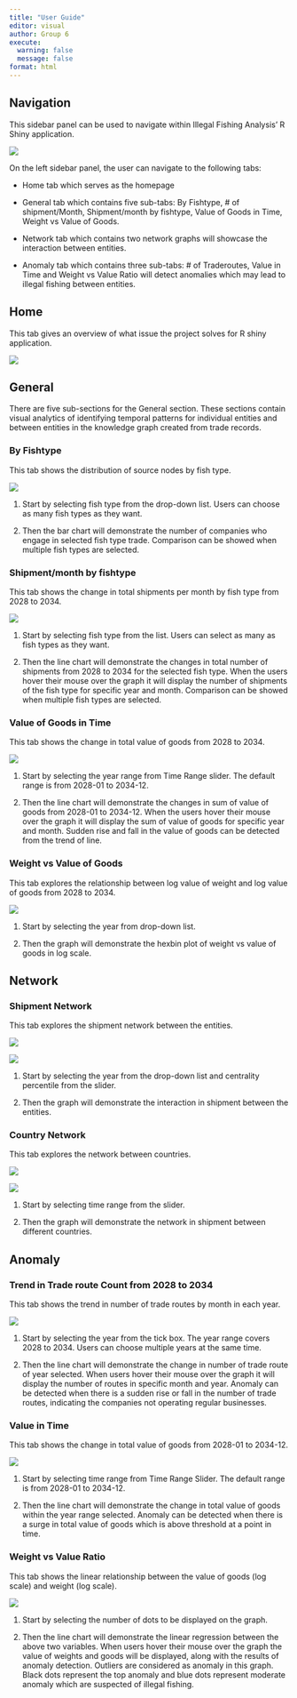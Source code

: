 ```yaml
---
title: "User Guide"
editor: visual
author: Group 6
execute: 
  warning: false
  message: false
format: html
---
```


## Navigation

This sidebar panel can be used to navigate within Illegal Fishing Analysis' R Shiny application.

![](images/275611688311707_.pic.jpg)

On the left sidebar panel, the user can navigate to the following tabs:

-   Home tab which serves as the homepage

-   General tab which contains five sub-tabs: By Fishtype, \# of shipment/Month, Shipment/month by fishtype, Value of Goods in Time, Weight vs Value of Goods.

-   Network tab which contains two network graphs will showcase the interaction between entities.

-   Anomaly tab which contains three sub-tabs: \# of Traderoutes, Value in Time and Weight vs Value Ratio will detect anomalies which may lead to illegal fishing between entities.

## Home

This tab gives an overview of what issue the project solves for R shiny application.

![](images/275651688311745_.pic.jpg)

## General

There are five sub-sections for the General section. These sections contain visual analytics of identifying temporal patterns for individual entities and between entities in the knowledge graph created from trade records.

### By Fishtype

This tab shows the distribution of source nodes by fish type.

![](images/275691688311785_.pic.jpg)

1.  Start by selecting fish type from the drop-down list. Users can choose as many fish types as they want.

2.  Then the bar chart will demonstrate the number of companies who engage in selected fish type trade. Comparison can be showed when multiple fish types are selected.

### Shipment/month by fishtype

This tab shows the change in total shipments per month by fish type from 2028 to 2034.

![](images/275771688311875_.pic.jpg)

1.  Start by selecting fish type from the list. Users can select as many as fish types as they want.

2.  Then the line chart will demonstrate the changes in total number of shipments from 2028 to 2034 for the selected fish type. When the users hover their mouse over the graph it will display the number of shipments of the fish type for specific year and month. Comparison can be showed when multiple fish types are selected.

### Value of Goods in Time

This tab shows the change in total value of goods from 2028 to 2034.

![](images/275811688311903_.pic.jpg)

1.  Start by selecting the year range from Time Range slider. The default range is from 2028-01 to 2034-12.

2.  Then the line chart will demonstrate the changes in sum of value of goods from 2028-01 to 2034-12. When the users hover their mouse over the graph it will display the sum of value of goods for specific year and month. Sudden rise and fall in the value of goods can be detected from the trend of line.

### Weight vs Value of Goods

This tab explores the relationship between log value of weight and log value of goods from 2028 to 2034.

![](images/275851688311934_.pic.jpg)

1.  Start by selecting the year from drop-down list.

2.  Then the graph will demonstrate the hexbin plot of weight vs value of goods in log scale.

## Network

### Shipment Network

This tab explores the shipment network between the entities.

![](images/275891688311964_.pic.jpg)

![](images/275901688311975_.pic.jpg)

1.  Start by selecting the year from the drop-down list and centrality percentile from the slider.

2.  Then the graph will demonstrate the interaction in shipment between the entities.

### Country Network

This tab explores the network between countries.

![](images/截屏2023-07-04 下午9.20.00.png)

![](images/275951688312012_.pic.jpg)

1.  Start by selecting time range from the slider.

2.  Then the graph will demonstrate the network in shipment between different countries.

## Anomaly

### Trend in Trade route Count from 2028 to 2034

This tab shows the trend in number of trade routes by month in each year.

![](images/276001688312117_.pic.jpg)

1.  Start by selecting the year from the tick box. The year range covers 2028 to 2034. Users can choose multiple years at the same time.

2.  Then the line chart will demonstrate the change in number of trade route of year selected. When users hover their mouse over the graph it will display the number of routes in specific month and year. Anomaly can be detected when there is a sudden rise or fall in the number of trade routes, indicating the companies not operating regular businesses.

### 

### Value in Time

This tab shows the change in total value of goods from 2028-01 to 2034-12.

![](images/276041688312193_.pic.jpg)

1.  Start by selecting time range from Time Range Slider. The default range is from 2028-01 to 2034-12.

2.  Then the line chart will demonstrate the change in total value of goods within the year range selected. Anomaly can be detected when there is a surge in total value of goods which is above threshold at a point in time.

### 

### Weight vs Value Ratio

This tab shows the linear relationship between the value of goods (log scale) and weight (log scale).

![](images/276081688312220_.pic.jpg)

1.  Start by selecting the number of dots to be displayed on the graph.

2.  Then the line chart will demonstrate the linear regression between the above two variables. When users hover their mouse over the graph the value of weights and goods will be displayed, along with the results of anomaly detection. Outliers are considered as anomaly in this graph. Black dots represent the top anomaly and blue dots represent moderate anomaly which are suspected of illegal fishing.

 

 

 

 

 

 

 
